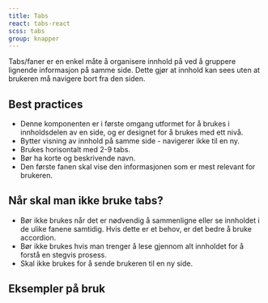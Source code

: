 ```yaml
---
title: Tabs
react: tabs-react
scss: tabs
group: knapper
---
```



<Ingress>
    Tabs/faner er en enkel måte å organisere innhold på ved å gruppere lignende informasjon på samme side. Dette gjør at
    innhold kan sees uten at brukeren må navigere bort fra den siden.
</Ingress>

<ComponentExample title="Tabs" component={TabsExample} knobs={tabsExampleKnobs} codeExample={tabsExampleCode} />

## Best practices

-   Denne komponenten er i første omgang utformet for å brukes i innholdsdelen av en side, og er designet for å brukes med ett nivå.
-   Bytter visning av innhold på samme side - navigerer ikke til en ny.
-   Brukes horisontalt med 2-9 tabs.
-   Bør ha korte og beskrivende navn.
-   Den første fanen skal vise den informasjonen som er mest relevant for brukeren.

## Når skal man ikke bruke tabs?

-   Bør ikke brukes når det er nødvendig å sammenligne eller se innholdet i de ulike fanene samtidig. Hvis dette er et behov, er det bedre å bruke accordion.
-   Bør ikke brukes hvis man trenger å lese gjennom alt innholdet for å forstå en stegvis prosess.
-   Skal ikke brukes for å sende brukeren til en ny side.

## Eksempler på bruk

<PortalImage src="/assets/documentation/tab/tab-animation.gif" caption="Eksempel på navigasjon mellom faner." />

<Grid className="jkl-spacing-xl--bottom">
    <PortalImage src="/assets/documentation/tab/tab-one.png" alt="" />
    <PortalImage src="/assets/documentation/tab/tab-two.png" alt="" />
</Grid>
